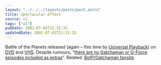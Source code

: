 ```yaml
---
layout: "../../../layouts/posts/post.astro"
title: Spectacular Effect
source: v1
tags: ["v1"]
pubDate: 2002-07-02T21:31:25
updatedDate: 2002-07-02T21:31:25
---
```


Battle of the Planets released (again &#8211; this time by [Universal Playback][1]) on [DVD][2] and [VHS][3]. Despite rumours, &#8220;[there are no Gatchaman or G-Force episodes included as extras][4]&#8220;. Related: [BotP/Gatchaman fansite][5].

[1]: http://www.universal-playback.co.uk/series/botp%5Fexp.htm "Battle of the Planets info at Universal Playback"
[2]: http://www.amazon.co.uk/exec/obidos/ASIN/B000063VA3/ohsky "Battle of the Planets DVD at amazon.co.uk"
[3]: http://www.amazon.co.uk/exec/obidos/ASIN/B000063VA2/ohsky "Battle of the Planets VHS at amazon.co.uk"
[4]: http://www.akdreamer.com/botp/galaxy_security.html "Battle of the Planets release information at BotP Universe"
[5]: http://www.akdreamer.com/botp/ "Battle of the Planets Universe"
